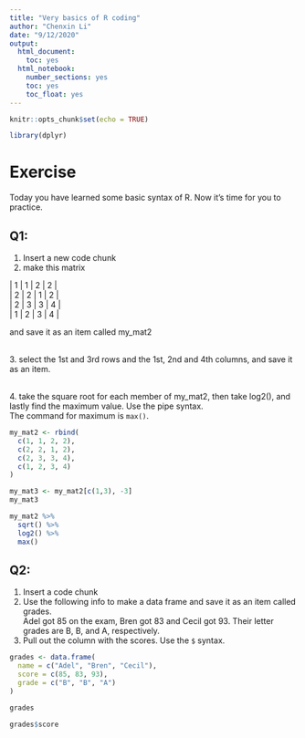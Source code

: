 ```yaml
---
title: "Very basics of R coding"
author: "Chenxin Li"
date: "9/12/2020"
output:
  html_document:
    toc: yes  
  html_notebook:
    number_sections: yes
    toc: yes
    toc_float: yes
---
```


```r
knitr::opts_chunk$set(echo = TRUE)
```

```r
library(dplyr)
```

# Exercise

Today you have learned some basic syntax of R. Now it's time for you to practice.

## Q1:

1)  Insert a new code chunk
2)  make this matrix

| \| 1 \| 1 \| 2 \| 2 \|
| \| 2 \| 2 \| 1 \| 2 \|
| \| 2 \| 3 \| 3 \| 4 \|
| \| 1 \| 2 \| 3 \| 4 \|

and save it as an item called my_mat2

\
3. select the 1st and 3rd rows and the 1st, 2nd and 4th columns, and save it as an item.

\
4. take the square root for each member of my_mat2, then take log2(), and lastly find the maximum value. Use the pipe syntax.\
The command for maximum is `max()`.

```r
my_mat2 <- rbind(
  c(1, 1, 2, 2),
  c(2, 2, 1, 2),
  c(2, 3, 3, 4),
  c(1, 2, 3, 4)
)

my_mat3 <- my_mat2[c(1,3), -3]
my_mat3

my_mat2 %>% 
  sqrt() %>% 
  log2() %>% 
  max()

```

## Q2:

1)  Insert a code chunk
2)  Use the following info to make a data frame and save it as an item called grades.\
    Adel got 85 on the exam, Bren got 83 and Cecil got 93. Their letter grades are B, B, and A, respectively.\
3)  Pull out the column with the scores. Use the `$` syntax.

```r
grades <- data.frame(
  name = c("Adel", "Bren", "Cecil"),
  score = c(85, 83, 93),
  grade = c("B", "B", "A")
) 

grades

grades$score
```
